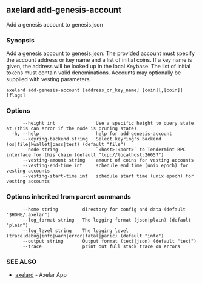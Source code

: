 ## axelard add-genesis-account

Add a genesis account to genesis.json

### Synopsis

Add a genesis account to genesis.json. The provided account must specify
the account address or key name and a list of initial coins. If a key name is given,
the address will be looked up in the local Keybase. The list of initial tokens must
contain valid denominations. Accounts may optionally be supplied with vesting parameters.

```
axelard add-genesis-account [address_or_key_name] [coin][,[coin]] [flags]
```

### Options

```
      --height int               Use a specific height to query state at (this can error if the node is pruning state)
  -h, --help                     help for add-genesis-account
      --keyring-backend string   Select keyring's backend (os|file|kwallet|pass|test) (default "file")
      --node string              `<host>:<port>` to Tendermint RPC interface for this chain (default "tcp://localhost:26657")
      --vesting-amount string    amount of coins for vesting accounts
      --vesting-end-time int     schedule end time (unix epoch) for vesting accounts
      --vesting-start-time int   schedule start time (unix epoch) for vesting accounts
```

### Options inherited from parent commands

```
      --home string         directory for config and data (default "$HOME/.axelar")
      --log_format string   The logging format (json|plain) (default "plain")
      --log_level string    The logging level (trace|debug|info|warn|error|fatal|panic) (default "info")
      --output string       Output format (text|json) (default "text")
      --trace               print out full stack trace on errors
```

### SEE ALSO

- [axelard](/cli-docs/v0_31_3/axelard) - Axelar App
